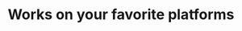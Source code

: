---
title: "Works on your favorite platforms"
sub_title: "Integration"
details: "Your marketing playbook just got a major upgrade. Forget the old way of juggling tasks; 
it's time to let AI take the reins on the grunt work."
count:
  enable: true
  number: 2
  unit: 'k+'
  text: "integrations"
items:
  - "/assets/imgs/integration/booking/icon-app-1.png"
  - "/assets/imgs/integration/booking/icon-app-2.png"
  - "/assets/imgs/integration/booking/icon-app-3.png"
  - "/assets/imgs/integration/booking/icon-app-4.png"
  - "/assets/imgs/integration/booking/icon-app-5.png"
  - "/assets/imgs/integration/booking/icon-app-6.png"
  - "/assets/imgs/integration/booking/icon-app-7.png"
  - "/assets/imgs/integration/booking/icon-app-8.png"
  - "/assets/imgs/integration/booking/icon-app-9.png"
  - "/assets/imgs/integration/booking/icon-app-10.png"
  - "/assets/imgs/integration/booking/icon-app-11.png"
  - "/assets/imgs/integration/booking/icon-app-12.png"
action_btn:
  enable: true
  label: "Discover all"
  link: "/integration"
---